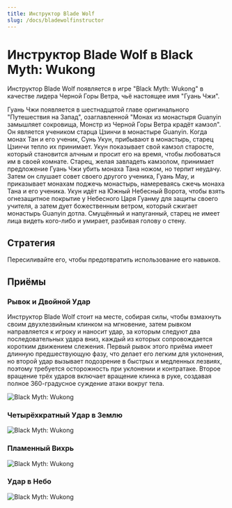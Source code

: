 ```yaml
---
title: Инструктор Blade Wolf
slug: /docs/bladewolfinstructor
---
```


# Инструктор Blade Wolf в Black Myth: Wukong

Инструктор Blade Wolf появляется в игре "Black Myth: Wukong" в качестве лидера Черной Горы Ветра, чьё настоящее имя "Гуань Чжи".

Гуань Чжи появляется в шестнадцатой главе оригинального "Путешествия на Запад", озаглавленной "Монах из монастыря Guanyin замышляет сокровища, Монстр из Черной Горы Ветра крадёт камзол". Он является учеником старца Цзинчи в монастыре Guanyin. Когда монах Тан и его ученик, Сунь Укун, прибывают в монастырь, старец Цзинчи тепло их принимает. Укун показывает свой камзол старосте, который становится алчным и просит его на время, чтобы любоваться им в своей комнате. Старец, желая завладеть камзолом, принимает предложение Гуань Чжи убить монаха Тана ножом, но терпит неудачу. Затем он слушает совет своего другого ученика, Гуань Мау, и приказывает монахам поджечь монастырь, намереваясь сжечь монаха Тана и его ученика. Укун идёт на Южный Небесный Ворота, чтобы взять огнезащитное покрытие у Небесного Царя Гуанму для защиты своего учителя, а затем дует божественным ветром, который сжигает монастырь Guanyin дотла. Смущённый и напуганный, старец не имеет лица видеть кого-либо и умирает, разбивая голову о стену.

## Стратегия

Пересиливайте его, чтобы предотвратить использование его навыков.

## Приёмы

### Рывок и Двойной Удар

Инструктор Blade Wolf стоит на месте, собирая силы, чтобы взмахнуть своим двухлезвийным клинком на мгновение, затем рывком направляется к игроку и наносит удар, за которым следуют два последовательных удара вниз, каждый из которых сопровождается коротким движением слежения. Первый рывок этого приёма имеет длинную предшествующую фазу, что делает его легким для уклонения, но второй удар вызывает подозрение в быстрых и медленных лезвиях, поэтому требуется осторожность при уклонении и контратаке. Второе вращение трёх ударов включает вращение клинка в руке, создавая полное 360-градусное суждение атаки вокруг тела.

<img src="/img/bosses/dlcclp.gif" alt="Black Myth: Wukong"/>

### Четырёхкратный Удар в Землю

<img src="/img/bosses/gzslcd.gif" alt="Black Myth: Wukong"/>

### Пламенный Вихрь

<img src="/img/bosses/gzhyxz.gif" alt="Black Myth: Wukong"/>

### Удар в Небо

<img src="/img/bosses/gzfttc.gif" alt="Black Myth: Wukong"/>